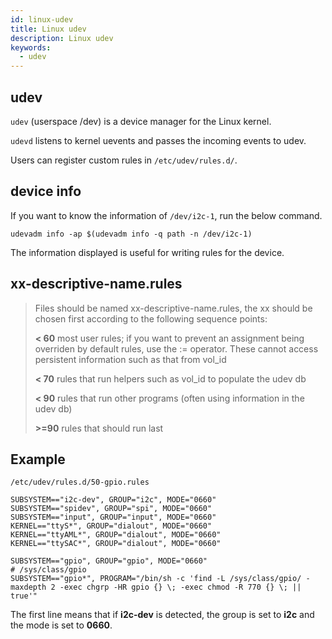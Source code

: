 ```yaml
---
id: linux-udev
title: Linux udev
description: Linux udev
keywords:
  - udev
---
```


## udev

`udev` (userspace /dev) is a device manager for the Linux kernel.

`udevd` listens to kernel uevents and passes the incoming events to udev.

Users can register custom rules in `/etc/udev/rules.d/`.

## device info

If you want to know the information of `/dev/i2c-1`, run the below command.

```shell
udevadm info -ap $(udevadm info -q path -n /dev/i2c-1)
```

The information displayed is useful for writing rules for the device.

## xx-descriptive-name.rules

> Files should be named xx-descriptive-name.rules, the xx should be chosen first according to the following sequence points:
>
> **< 60** most user rules; if you want to prevent an assignment being
> overriden by default rules, use the := operator. These cannot access persistent information such as that from vol_id
>
> **< 70** rules that run helpers such as vol_id to populate the udev db
>
> **< 90** rules that run other programs (often using information in the
> udev db)
>
> **>=90** rules that should run last

## Example

`/etc/udev/rules.d/50-gpio.rules`

```shell
SUBSYSTEM=="i2c-dev", GROUP="i2c", MODE="0660"
SUBSYSTEM=="spidev", GROUP="spi", MODE="0660"
SUBSYSTEM=="input", GROUP="input", MODE="0660"
KERNEL=="ttyS*", GROUP="dialout", MODE="0660"
KERNEL=="ttyAML*", GROUP="dialout", MODE="0660"
KERNEL=="ttySAC*", GROUP="dialout", MODE="0660"

SUBSYSTEM=="gpio", GROUP="gpio", MODE="0660"
# /sys/class/gpio
SUBSYSTEM=="gpio*", PROGRAM="/bin/sh -c 'find -L /sys/class/gpio/ -maxdepth 2 -exec chgrp -HR gpio {} \; -exec chmod -R 770 {} \; || true'"
```

The first line means that if **i2c-dev** is detected, the group is set to **i2c** and the mode is set to **0660**.
